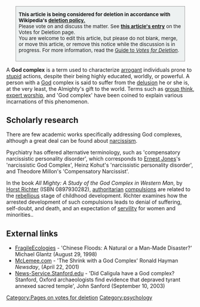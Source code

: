 <!-- Please do not remove or change this VfD message until the issue is settled -->
<div class="boilerplate metadata" id="vfd" style="margin: 0 5%; padding: 0 7px 7px 7px; background: #EDF1F1; border: 1px solid #999999; text-align: left; font-size:95%;">
'''This article is being considered for deletion in accordance with Wikipedia's [[Wikipedia:Deletion policy|deletion policy]][[Template:Vfd|.]]'''<br />
Please vote on and discuss the matter. See '''[[Wikipedia:Votes for deletion/{{PAGENAME}}|this article's entry]]''' on the Votes for Deletion page.<br />
You are welcome to edit this article, but please do not blank, merge, or move this article, or remove this notice while the discussion is in progress. For more information, read the [[Wikipedia:Guide to Votes for deletion|Guide to ''Votes for Deletion'']].</div>[[Category:Pages on votes for deletion]]
<!-- End of VfD message, feel free to edit beyond this point -->

{{expand}}

A '''God complex''' is a term used to characterize [[arrogant]] individuals prone to [[stupid]] actions, despite their being highly educated, worldly, or powerful.  A person with a [[God]] complex is said to suffer from the [[delusion]] he or she is, at the very least, the Almighty's gift to the world.  Terms such as [[group think]], [[expert worship]], and 'God complex' have been coined to explain various incarnations of this phenomenon. 

==Scholarly research==

There are few academic works specifically addressing God complexes, although a great deal can be found about [[narcissism]].

Psychiatry has offered alternative terminology, such as 'compensatory narcissistic personality disorder', which corresponds to [[Ernest Jones]]'s 'narcissistic God Complex', Heinz Kohut's 'narcissistic personality disorder', and Theodore Millon's 'Compensatory Narcissist'.

In the book ''All Mighty: A Study of the God Complex in Western Man'', by [[Horst Richter]] (ISBN 0897930282), [[authoritarian]] [[compulsion|compulsions]] are related to the [[rebel|rebellious]] stage of childhood development.  Richter examines how the arrested development of such compulsions leads to denial of suffering, self-doubt, and death, and an expectation of [[servile|servility]] for women and minorities..

==External links==

* [http://www.fragilecologies.com/aug29_98.html FragileEcologies] - 'Chinese Floods: A Natural or a Man-Made Disaster?' Michael Glantz (August 29, 1998)
* [http://www.mclemee.com/id97.html McLemee.com] - 'The Shrink with a God Complex' Ronald Hayman ''Newsday'', (April 22, 2001) 
* [http://news-service.stanford.edu/news/2003/september10/caligula-910.html News-Service.Stanford.edu] - 'Did Caligula have a God complex?  Stanford, Oxford archaeologists find evidence that depraved tyrant annexed sacred temple', John Sanford (September 10, 2003)



[[Category:psychology]]